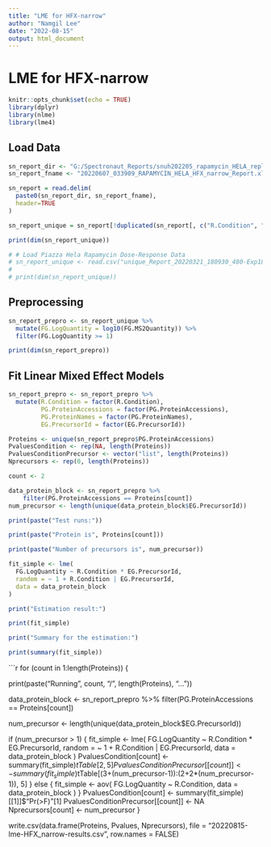 ---
title: "LME for HFX-narrow"
author: "Namgil Lee"
date: "2022-08-15"
output: html_document
---

# LME for HFX-narrow

```{r setup, include=FALSE}
knitr::opts_chunk$set(echo = TRUE)
library(dplyr)
library(nlme)
library(lme4)
```


## Load Data

```{r load_data}
sn_report_dir <- "G:/Spectronaut_Reports/snuh202205_rapamycin_HELA_replicates/"
sn_report_fname <- "20220607_033909_RAPAMYCIN_HELA_HFX_narrow_Report.xls"

sn_report = read.delim(
  paste0(sn_report_dir, sn_report_fname), 
  header=TRUE
)

sn_report_unique = sn_report[!duplicated(sn_report[, c("R.Condition", "R.Replicate", "PG.ProteinAccessions", "EG.ModifiedSequence", "FG.Charge")]), ]

print(dim(sn_report_unique))

# # Load Piazza Hela Rapamycin Dose-Response Data
# sn_report_unique <- read.csv("unique_Report_20220321_180930_480-Exp18-RapaDR-PubSpecLib_Report.csv", header = TRUE)
#
# print(dim(sn_report_unique))
```

## Preprocessing

```{r prepro}
sn_report_prepro <- sn_report_unique %>% 
  mutate(FG.LogQuantity = log10(FG.MS2Quantity)) %>%
  filter(FG.LogQuantity >= 1)

print(dim(sn_report_prepro))
```

## Fit Linear Mixed Effect Models

```{r fix_type}
sn_report_prepro <- sn_report_prepro %>%
  mutate(R.Condition = factor(R.Condition),
         PG.ProteinAccessions = factor(PG.ProteinAccessions),
         PG.ProteinNames = factor(PG.ProteinNames),
         EG.PrecursorId = factor(EG.PrecursorId))
```

```{r prepare_proteins}
Proteins <- unique(sn_report_prepro$PG.ProteinAccessions)
PvaluesCondition <- rep(NA, length(Proteins))
PvaluesConditionPrecursor <- vector("list", length(Proteins))
Nprecursors <- rep(0, length(Proteins))
```

```{r sample_modeling}
count <- 2

data_protein_block <- sn_report_prepro %>%
    filter(PG.ProteinAccessions == Proteins[count])
num_precursor <- length(unique(data_protein_block$EG.PrecursorId))

print(paste("Test runs:"))

print(paste("Protein is", Proteins[count]))

print(paste("Number of precursors is", num_precursor))

fit_simple <- lme(
  FG.LogQuantity ~ R.Condition * EG.PrecursorId,
  random = ~ 1 + R.Condition | EG.PrecursorId,
  data = data_protein_block
)

print("Estimation result:")

print(fit_simple)

print("Summary for the estimation:")

print(summary(fit_simple))
```

```{r run_all_proteins, eval=FALSE}
for (count in 1:length(Proteins)) {

  print(paste("Running", count, "/", length(Proteins), "..."))

  data_protein_block <- sn_report_prepro %>%
    filter(PG.ProteinAccessions == Proteins[count])
  
  num_precursor <- length(unique(data_protein_block$EG.PrecursorId))

  if (num_precursor > 1) {
    fit_simple <- lme(
      FG.LogQuantity ~ R.Condition * EG.PrecursorId,
      random = ~ 1 + R.Condition | EG.PrecursorId,
      data = data_protein_block
    )
    PvaluesCondition[count] <- summary(fit_simple)$tTable[2, 5]
    PvaluesConditionPrecursor[[count]] <- summary(fit_simple)$tTable[(3+(num_precursor-1)):(2+2*(num_precursor-1)), 5]
  } else {
    fit_simple <- aov(
      FG.LogQuantity ~ R.Condition,
      data = data_protein_block
    )
  }
  PvaluesCondition[count] <- summary(fit_simple)[[1]]$"Pr(>F)"[1]
  PvaluesConditionPrecursor[[count]] <- NA
  Nprecursors[count] <- num_precursor
}

write.csv(data.frame(Proteins, Pvalues, Nprecursors), 
          file = "20220815-lme-HFX_narrow-results.csv", 
          row.names = FALSE)

